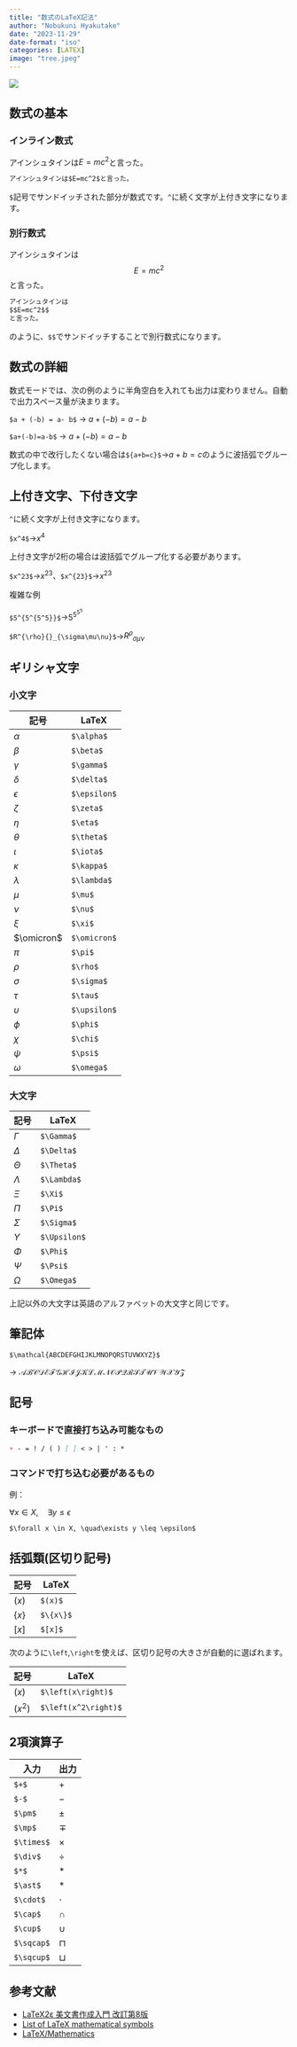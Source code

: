 ```yaml
---
title: "数式のLaTeX記法"
author: "Nobukuni Hyakutake"
date: "2023-11-29"
date-format: "iso"
categories: [LATEX]
image: "tree.jpeg"
---
```


![](tree.jpeg)

## 数式の基本

### インライン数式

アインシュタインは$E=mc^2$と言った。

``` markdown
アインシュタインは$E=mc^2$と言った。
```

`$`記号でサンドイッチされた部分が数式です。`^`に続く文字が上付き文字になります。

### 別行数式

アインシュタインは $$E=mc^2$$ と言った。

``` markdown
アインシュタインは
$$E=mc^2$$
と言った。
```

のように、`$$`でサンドイッチすることで別行数式になります。

## 数式の詳細

数式モードでは、次の例のように半角空白を入れても出力は変わりません。自動で出力スペース量が決まります。

`$a + (-b) = a- b$` → $a + (-b) = a- b$

`$a+(-b)=a-b$` → $a+(-b)=a-b$

数式の中で改行したくない場合は`${a+b=c}$`→${a+b=c}$のように波括弧でグループ化します。

## 上付き文字、下付き文字

`^`に続く文字が上付き文字になります。

`$x^4$`→$x^4$

上付き文字が2桁の場合は波括弧でグループ化する必要があります。

`$x^23$`→$x^23$、`$x^{23}$`→$x^{23}$

複雑な例

`$5^{5^{5^5}}$`→$5^{5^{5^5}}$

`$R^{\rho}{}_{\sigma\mu\nu}$`→$R^{\rho}{}_{\sigma\mu\nu}$

## ギリシャ文字

### 小文字

| 記号       | LaTeX        |
|------------|--------------|
| $\alpha$   | `$\alpha$`   |
| $\beta$    | `$\beta$`    |
| $\gamma$   | `$\gamma$`   |
| $\delta$   | `$\delta$`   |
| $\epsilon$ | `$\epsilon$` |
| $\zeta$    | `$\zeta$`    |
| $\eta$     | `$\eta$`     |
| $\theta$   | `$\theta$`   |
| $\iota$    | `$\iota$`    |
| $\kappa$   | `$\kappa$`   |
| $\lambda$  | `$\lambda$`  |
| $\mu$      | `$\mu$`      |
| $\nu$      | `$\nu$`      |
| $\xi$      | `$\xi$`      |
| $\omicron$ | `$\omicron$` |
| $\pi$      | `$\pi$`      |
| $\rho$     | `$\rho$`     |
| $\sigma$   | `$\sigma$`   |
| $\tau$     | `$\tau$`     |
| $\upsilon$ | `$\upsilon$` |
| $\phi$     | `$\phi$`     |
| $\chi$     | `$\chi$`     |
| $\psi$     | `$\psi$`     |
| $\omega$   | `$\omega$`   |

### 大文字

| 記号       | LaTeX        |
|------------|--------------|
| $\Gamma$   | `$\Gamma$`   |
| $\Delta$   | `$\Delta$`   |
| $\Theta$   | `$\Theta$`   |
| $\Lambda$  | `$\Lambda$`  |
| $\Xi$      | `$\Xi$`      |
| $\Pi$      | `$\Pi$`      |
| $\Sigma$   | `$\Sigma$`   |
| $\Upsilon$ | `$\Upsilon$` |
| $\Phi$     | `$\Phi$`     |
| $\Psi$     | `$\Psi$`     |
| $\Omega$   | `$\Omega$`   |

上記以外の大文字は英語のアルファベットの大文字と同じです。

## 筆記体

`$\mathcal{ABCDEFGHIJKLMNOPQRSTUVWXYZ}$`

→ $\mathcal{ABCDEFGHIJKLMNOPQRSTUVWXYZ}$

## 記号

### キーボードで直接打ち込み可能なもの

``` markdown
+ - = ! / ( ) [ ] < > | ' : *
```

### コマンドで打ち込む必要があるもの

例：

$\forall x \in X, \quad\exists y \leq \epsilon$

``` markdown
$\forall x \in X, \quad\exists y \leq \epsilon$
```

## 括弧類(区切り記号)

| 記号    | LaTeX     |
|---------|-----------|
| $(x)$   | `$(x)$`   |
| $\{x\}$ | `$\{x\}$` |
| $[x]$   | `$[x]$`   |

次のように`\left`,`\right`を使えば、区切り記号の大きさが自動的に選ばれます。

| 記号               | LaTeX                |
|--------------------|----------------------|
| $\left(x\right)$   | `$\left(x\right)$`   |
| $\left(x^2\right)$ | `$\left(x^2\right)$` |

## 2項演算子

| 入力       | 出力     |
|------------|----------|
| `$+$`      | $+$      |
| `$-$`      | $-$      |
| `$\pm$`    | $\pm$    |
| `$\mp$`    | $\mp$    |
| `$\times$` | $\times$ |
| `$\div$`   | $\div$   |
| `$*$`      | $*$      |
| `$\ast$`   | $\ast$   |
| `$\cdot$`  | $\cdot$  |
| `$\cap$`   | $\cap$   |
| `$\cup$`   | $\cup$   |
| `$\sqcap$` | $\sqcap$ |
| `$\sqcup$` | $\sqcup$ |

## 参考文献

-   [LaTeX2ε 美文書作成入門 改訂第8版](https://gihyo.jp/book/2020/978-4-297-11712-2)
-   [List of LaTeX mathematical symbols](https://oeis.org/wiki/List_of_LaTeX_mathematical_symbols)
-   [LaTeX/Mathematics](https://en.wikibooks.org/wiki/LaTeX/Mathematics)
